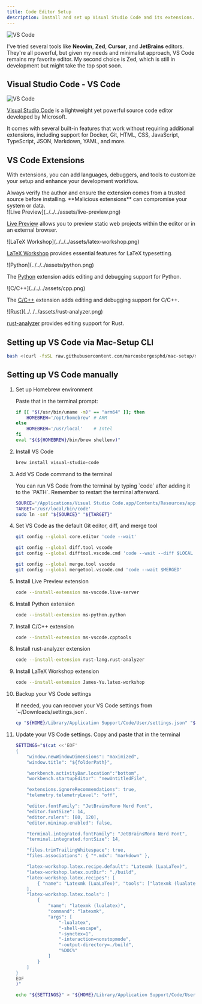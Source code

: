 ```yaml
---
title: Code Editor Setup
description: Install and set up Visual Studio Code and its extensions.
---
```


![VS Code](../../../assets/VSCode-LaTeX-Workshop.webp)

I've tried several tools like **Neovim**, **Zed**, **Cursor**, and **JetBrains** editors. They're all powerful, but given my needs and minimalist approach, VS Code remains my favorite editor. My second choice is Zed, which is still in development but might take the top spot soon.

## Visual Studio Code - VS Code

![VS Code](../../../assets/vscode.png)

[Visual Studio Code](https://code.visualstudio.com/) is a lightweight yet powerful source code editor developed by Microsoft.

It comes with several built-in features that work without requiring additional extensions, including support for Docker, Git, HTML, CSS, JavaScript, TypeScript, JSON, Markdown, YAML, and more.

## VS Code Extensions

With extensions, you can add languages, debuggers, and tools to customize your setup and enhance your development workflow.

<Aside type="caution">
Always verify the author and ensure the extension comes from a trusted source before installing. **Malicious extensions** can compromise your system or data.
</Aside>

<CardGrid stagger>
<Card title="Live Preview">
![Live Preview](../../../assets/live-preview.png)

[Live Preview](https://marketplace.visualstudio.com/items?itemName=ms-vscode.live-server) allows you to preview static web projects within the editor or in an external browser.
</Card>

<Card title="LaTeX Workshop">
![LaTeX Workshop](../../../assets/latex-workshop.png)

[LaTeX Workshop](https://marketplace.visualstudio.com/items?itemName=James-Yu.latex-workshop) provides essential features for LaTeX typesetting.
</Card>

<Card title="Python">
![Python](../../../assets/python.png)

The [Python](https://marketplace.visualstudio.com/items?itemName=ms-python.python) extension adds editing and debugging support for Python.
</Card>

<Card title="C/C++">
![C/C++](../../../assets/cpp.png)

The [C/C++](https://marketplace.visualstudio.com/items?itemName=ms-vscode.cpptools) extension adds editing and debugging support for C/C++.
</Card>

<Card title="rust-analyzer">
![Rust](../../../assets/rust-analyzer.png)

[rust-analyzer](https://marketplace.visualstudio.com/items?itemName=rust-lang.rust-analyzer) provides editing support for Rust.
</Card>
</CardGrid>

## Setting up VS Code via Mac-Setup CLI

```bash
bash <(curl -fsSL raw.githubusercontent.com/marcosborgesphd/mac-setup/main/install) vscode
```

## Setting up VS Code manually

<Steps>

1. Set up Homebrew environment

    Paste that in the terminal prompt:

    ```bash
    if [[ "$(/usr/bin/uname -m)" == "arm64" ]]; then
        HOMEBREW='/opt/homebrew' # ARM
    else
        HOMEBREW='/usr/local'    # Intel
    fi
    eval "$(${HOMEBREW}/bin/brew shellenv)"
    ```

2. Install VS Code

    ```bash
    brew install visual-studio-code
    ```

3. Add VS Code command to the terminal

    <Aside type="tip">
    You can run VS Code from the terminal by typing `code` after adding it to the `PATH`.
    Remember to restart the terminal afterward.
    </Aside>

    ```bash
    SOURCE='/Applications/Visual Studio Code.app/Contents/Resources/app/bin/code'
    TARGET='/usr/local/bin/code'
    sudo ln -snf "${SOURCE}" "${TARGET}"
    ```

4. Set VS Code as the default Git editor, diff, and merge tool

    ```bash
    git config --global core.editor 'code --wait'

    git config --global diff.tool vscode
    git config --global difftool.vscode.cmd 'code --wait --diff $LOCAL $REMOTE'

    git config --global merge.tool vscode
    git config --global mergetool.vscode.cmd 'code --wait $MERGED'
    ```

5. Install Live Preview extension

    ```bash
    code --install-extension ms-vscode.live-server
    ```

6. Install Python extension

    ```bash
    code --install-extension ms-python.python
    ```

7. Install C/C++ extension

    ```bash
    code --install-extension ms-vscode.cpptools
    ```

8. Install rust-analyzer extension

    ```bash
    code --install-extension rust-lang.rust-analyzer
    ```

9. Install LaTeX Workshop extension

    ```bash
    code --install-extension James-Yu.latex-workshop
    ```

10. Backup your VS Code settings

    <Aside type="note">
    If needed, you can recover your VS Code settings from `~/Downloads/settings.json`.
    </Aside>

    ```bash
    cp "${HOME}/Library/Application Support/Code/User/settings.json" "${HOME}/Downloads"
    ```

11. Update your VS Code settings. Copy and paste that in the terminal

    ```bash
    SETTINGS="$(cat <<'EOF'
    {
        "window.newWindowDimensions": "maximized",
        "window.title": "${folderPath}",

        "workbench.activityBar.location":"bottom",
        "workbench.startupEditor": "newUntitledFile",

        "extensions.ignoreRecommendations": true,
        "telemetry.telemetryLevel": "off",

        "editor.fontFamily": "JetBrainsMono Nerd Font",
        "editor.fontSize": 14,
        "editor.rulers": [80, 120],
        "editor.minimap.enabled": false,

        "terminal.integrated.fontFamily": "JetBrainsMono Nerd Font",
        "terminal.integrated.fontSize": 14,

        "files.trimTrailingWhitespace": true,
        "files.associations": { "*.mdx": "markdown" },

        "latex-workshop.latex.recipe.default": "Latexmk (LuaLaTex)",
        "latex-workshop.latex.outDir": "./build",
        "latex-workshop.latex.recipes": [
            { "name": "Latexmk (LuaLaTex)", "tools": ["latexmk (lualatex)"] }
        ],
        "latex-workshop.latex.tools": [
            {
                "name": "latexmk (lualatex)",
                "command": "latexmk",
                "args": [
                    "-lualatex",
                    "-shell-escape",
                    "-synctex=1",
                    "-interaction=nonstopmode",
                    "-output-directory=./build",
                    "%DOC%"
                ]
            }
        ]
    }
    EOF
    )"

    echo "${SETTINGS}" > "${HOME}/Library/Application Support/Code/User/settings.json"
    ```

</Steps>
